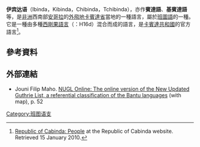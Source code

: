 '''伊宾达语'''（Ibinda，Kibinda，Chibinda，Tchibinda），亦作'''賓達語'''、'''基賓達語'''等，是[[非洲|非洲]]西南部[[安哥拉|安哥拉]]的[[外飛地|外飛地]][[卡賓達省|卡賓達省]]當地的一種語言，屬於[[班圖語|班圖語]]的一種。它是一種由多種[[西剛果語言|西剛果語言]]（{{link-en|Guthrie|Malcolm Guthrie}}：H16d）混合而成的語言，是[[卡賓達共和國|卡賓達共和國]]的官方語言<ref>[http://www.cabinda.net/start.htm Republic of Cabinda: People] {{Wayback|url=http://www.cabinda.net/start.htm |date=20190304211945 }} at the Republic of Cabinda website.  Retrieved 15 January 2010.</ref>。

==參考資料==
{{reflist}}

==外部連結==
*Jouni Filip Maho. [https://web.archive.org/web/20130607210512/http://goto.glocalnet.net/mahopapers/nuglonline.pdf NUGL Online: The online version of the New Updated Guthrie List, a referential classification of the Bantu languages] (with map), p. 52

[[Category:班图语支|Category:班图语支]]